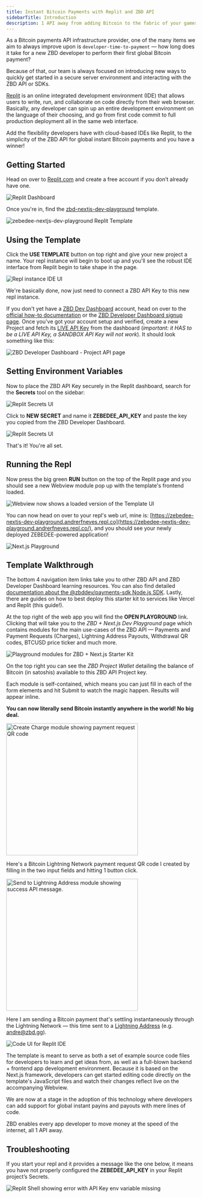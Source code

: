 ```yaml
---
title: Instant Bitcoin Payments with Replit and ZBD API
sidebarTitle: Introduction
description: 1 API away from adding Bitcoin to the fabric of your games, apps, and systems.
---
```


As a Bitcoin payments API infrastructure provider, one of the many items we aim to always improve upon is `developer-time-to-payment` — how long does it take for a new ZBD developer to perform their first global Bitcoin payment?

Because of that, our team is always focused on introducing new ways to quickly get started in a secure server environment and interacting with the ZBD API or SDKs.

[Replit](https://replit.com) is an online integrated development environment (IDE) that allows users to write, run, and collaborate on code directly from their web browser. Basically, any developer can spin up an entire development environment on the language of their choosing, and go from first code commit to full production deployment all in the same web interface.

Add the flexibility developers have with cloud-based IDEs like Replit, to the simplicity of the ZBD API for global instant Bitcoin payments and you have a winner!

## Getting Started

Head on over to [Replit.com](https://replit.com/) and create a free account if you don’t already have one.

<Frame>
  <img src="/img/docs/replit-quickstart/replit-dashboard.png" alt="Replit Dashboard" />
</Frame>

Once you're in, find the [zbd-nextjs-dev-playground](https://replit.com/@andrerfneves/zebedee-nextjs-dev-playground?v=1) template.

<Frame>
  <img src="/img/docs/replit-quickstart/replit-dev-playground.png" alt="zebedee-nextjs-dev-playground Replit Template" />
</Frame>

## Using the Template

Click the **USE TEMPLATE** button on top right and give your new project a name. Your repl instance will begin to boot up and you'll see the robust IDE interface from Replit begin to take shape in the page.

<Frame>
  <img src="/img/docs/replit-quickstart/replit-ide.png" alt="Repl instance IDE UI" />
</Frame>

We're basically done, now just need to connect a ZBD API Key to this new repl instance.

If you don't yet have a [ZBD Dev Dashboard](https://dashboard.zebedee.io/) account, head on over to the [official how-to documentation](/docs/dashboard/signup) or the [ZBD Developer Dashboard signup page](https://dashboard.zebedee.io/). Once you've got your account setup and verified, create a new Project and fetch its [LIVE API Key](/docs/dashboard/projects/sandbox) from the dashboard (*important: it HAS to be a LIVE API Key, a SANDBOX API Key will not work*). It should look something like this:

<Frame>
  <img src="/img/docs/replit-quickstart/dev-dashboard.jpeg" alt="ZBD Developer Dashboard - Project API page" />
</Frame>

## Setting Environment Variables

Now to place the ZBD API Key securely in the Replit dashboard, search for the **Secrets** tool on the sidebar:

<Frame>
  <img src="/img/docs/replit-quickstart/replit-secrets-ui.jpeg" alt="Replit Secrets UI" />
</Frame>

Click to **NEW SECRET** and name it **ZEBEDEE_API_KEY** and paste the key you copied from the ZBD Developer Dashboard.

<Frame>
  <img src="/img/docs/replit-quickstart/replit-secrets-ui-2.png" alt="Replit Secrets UI" />
</Frame>

That's it! You're all set.

## Running the Repl

Now press the big green **RUN** button on the top of the Replit page and you should see a new Webview module pop up with the template's frontend loaded.

<Frame>
  <img src="/img/docs/replit-quickstart/webview.png" alt="Webview now shows a loaded version of the Template UI" />
</Frame>

You can now head on over to your repl's web url, mine is: [https://zebedee-nextjs-dev-playground.andrerfneves.repl.co](https://zebedee-nextjs-dev-playground.andrerfneves.repl.co/), and you should see your newly deployed ZEBEDEE-powered application!

<Frame>
  <img src="/img/docs/replit-quickstart/nextjs.png" alt="Next.js Playground" />
</Frame>

## Template Walkthrough

The bottom 4 navigation item links take you to other ZBD API and ZBD Developer Dashboard learning resources. You can also find detailed [documentation about the @zbddev/payments-sdk Node.js SDK](https://node.zbd.dev/). Lastly, there are guides on how to best deploy this starter kit to services like Vercel and Replit (this guide!).

At the top right of the web app you will find the **OPEN PLAYGROUND** link. Clicking that will take you to the *ZBD + Next.js Dev Playground* page which contains modules for the main use-cases of the ZBD API — Payments and Payment Requests (Charges), Lightning Address Payouts, Withdrawal QR codes, BTCUSD price ticker and much more.

<Frame>
  <img src="/img/docs/replit-quickstart/nextjs-playground.png" alt="Playground modules for ZBD + Next.js Starter Kit" />
</Frame>

On the top right you can see the *ZBD Project Wallet* detailing the balance of Bitcoin (in satoshis) available to this ZBD API Project key.

Each module is self-contained, which means you can just fill in each of the form elements and hit Submit to watch the magic happen. Results will appear inline.

**You can now literally send Bitcoin instantly anywhere in the world! No big deal.**

<Frame>
  <img src="/img/docs/replit-quickstart/charge-module.jpeg" width="350" alt="Create Charge module showing payment request QR code" />
</Frame>

Here's a Bitcoin Lightning Network payment request QR code I created by filling in the two input fields and hitting 1 button click.

<Frame>
  <img src="/img/docs/replit-quickstart/send-module.png" width="350" alt="Send to Lightning Address module showing success API message." />
</Frame>

Here I am sending a Bitcoin payment that's settling instantaneously through the Lightning Network — this time sent to a [Lightning Address](https://lightningaddress.com/) (e.g. andre@zbd.gg).

<Frame>
  <img src="/img/docs/replit-quickstart/replit-code-ui.jpeg" alt="Code UI for Replit IDE" />
</Frame>

The template is meant to serve as both a set of example source code files for developers to learn and get ideas from, as well as a full-blown backend + frontend app development environment. Because it is based on the Next.js framework, developers can get started editing code directly on the template's JavaScript files and watch their changes reflect live on the accompanying Webview.

<Tip>
We are now at a stage in the adoption of this technology where developers can add support for global instant payins and payouts with mere lines of code.
  
ZBD enables every app developer to move money at the speed of the internet, all 1 API away.
</Tip>

## Troubleshooting

If you start your repl and it provides a message like the one below, it means you have not properly configured the **ZEBEDEE_API_KEY** in your Replit project’s Secrets.

<Frame>
  <img src="/img/docs/replit-quickstart/replit-shell.png" alt="Replit Shell showing error with API Key env variable missing" />
</Frame>
